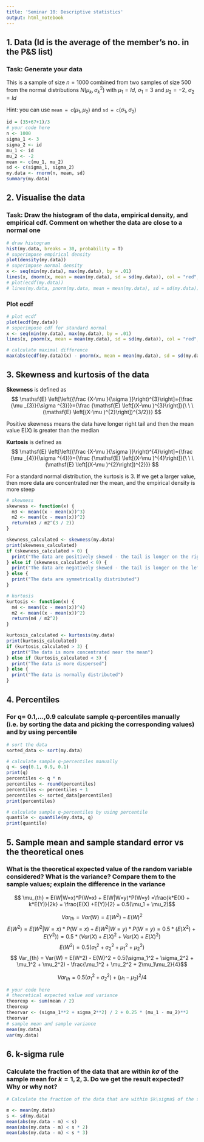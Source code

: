 ```yaml
---
title: 'Seminar 10: Descriptive statistics'
output: html_notebook
---
```


## 1. Data (Id is the average of the member's no. in the P&S list)

### Task: Generate your data

This is a sample of size $n=1000$ combined from two samples of size $500$ from the normal distributions $N(\mu_k,\sigma_k^2)$ with $\mu_1 = Id$, $\sigma_1 = 3$ and $\mu_2 = -2$, $\sigma_2 = Id$

Hint: you can use $\texttt{mean = c}(\mu_1,\mu_2)$ and $\texttt{sd = c}(\sigma_1,\sigma_2)$

```r
id = (35+67+1)/3
# your code here
n <- 1000
sigma_1 <- 3
sigma_2 <- id
mu_1 <- id
mu_2 <- -2
mean <- c(mu_1, mu_2)
sd <- c(sigma_1, sigma_2)
my.data <- rnorm(n, mean, sd)
summary(my.data)
```

## 2. Visualise the data

### Task: Draw the histogram of the data, empirical density, and empirical cdf. Comment on whether the data are close to a normal one

```r
# draw histogram
hist(my.data, breaks = 30, probability = T)
# superimpose empirical density
plot(density(my.data))
# superimpose normal density
x <- seq(min(my.data), max(my.data), by = .01)
lines(x, dnorm(x, mean = mean(my.data), sd = sd(my.data)), col = "red", lwd = 2)
# plot(ecdf(my.data))
# lines(my.data, pnorm(my.data, mean = mean(my.data), sd = sd(my.data)), col ="red", lwd = 2)
```

### Plot ecdf

```r
# plot ecdf
plot(ecdf(my.data))
# superimpose cdf for standard normal
x <- seq(min(my.data), max(my.data), by = .01)
lines(x, pnorm(x, mean = mean(my.data), sd = sd(my.data)), col = "red", lwd = 2)

# calculate maximal difference
max(abs(ecdf(my.data)(x) - pnorm(x, mean = mean(my.data), sd = sd(my.data))))
```

## 3. Skewness and kurtosis of the data

**Skewness** is defined as $$
  \mathsf{E} \left[\left({\frac {X-\mu }{\sigma }}\right)^{3}\right]={\frac {\mu _{3}}{\sigma ^{3}}}={\frac {\mathsf{E} \left[(X-\mu )^{3}\right]}{\ \ \ (\mathsf{E} \left[(X-\mu )^{2}\right])^{3/2}}}
$$

Positive skewness means the data have longer right tail and then the mean value $\mathsf{E}(X)$ is greater than the median

**Kurtosis** is defined as $$
  \mathsf{E} \left[\left({\frac {X-\mu }{\sigma }}\right)^{4}\right]={\frac {\mu _{4}}{\sigma ^{4}}}={\frac {\mathsf{E} \left[(X-\mu )^{4}\right]}{\ \ \ (\mathsf{E} \left[(X-\mu )^{2}\right])^{2}}}
$$

For a standard normal distribution, the kurtosis is $3$. If we get a larger value, then more data are concentrated ner the mean, and the empirical density is more steep

```r
# skewness
skewness <- function(x) {
  m3 <- mean((x - mean(x))^3)
  m2 <- mean((x - mean(x))^2)
  return(m3 / m2^(3 / 2))
}

skewness_calculated <- skewness(my.data)
print(skewness_calculated)
if (skewness_calculated > 0) {
  print("The data are positively skewed - the tail is longer on the right side")
} else if (skewness_calculated < 0) {
  print("The data are negatively skewed - the tail is longer on the left side")
} else {
  print("The data are symmetrically distributed")
}

# kurtosis
kurtosis <- function(x) {
  m4 <- mean((x - mean(x))^4)
  m2 <- mean((x - mean(x))^2)
  return(m4 / m2^2)
}

kurtosis_calculated <- kurtosis(my.data)
print(kurtosis_calculated)
if (kurtosis_calculated > 3) {
  print("The data is more concentrated near the mean")
} else if (kurtosis_calculated < 3) {
  print("The data is more dispersed")
} else {
  print("The data is normally distributed")
}
```

## 4. Percentiles

### For q= 0.1,...,0.9 calculate sample q-percentiles manually (i.e. by sorting the data and picking the corresponding values) and by using percentile

```r
# sort the data
sorted_data <- sort(my.data)

# calculate sample q-percentiles manually
q <- seq(0.1, 0.9, 0.1)
print(q)
percentiles <- q * n
percentiles <- round(percentiles)
percentiles <- percentiles + 1
percentiles <- sorted_data[percentiles]
print(percentiles)

# calculate sample q-percentiles by using percentile
quantile <- quantile(my.data, q)
print(quantile)
```

## 5. Sample mean and sample standard error vs the theoretical ones

### What is the theoretical expected value of the random variable considered? What is the variance? Compare them to the sample values; explain the difference in the variance

$$ \mu_{th} = E(W|W=x)*P(W=x) + E(W|W=y)*P(W=y)  =\frac{k*E(X) + k*E(Y)}{2k} = \frac{E(X) +E(Y)}{2} = 0.5(\mu_1 + \mu_2)$$

$$ Var_{th} = Var(W) = E(W^2) - E(W)^2 $$
$$ E(W^2) = E(W^2|W=x)*P(W=x) + E(W^2|W=y)*P(W=y) =0.5*(E(X^2) + E(Y^2)) = 0.5*(Var(X)  + E(X)^2 + Var(X)  + E(X)^2)$$
$$E(W^2) =0.5(\sigma_1^2 + \sigma_2^2 + \mu_1^2 + \mu_2^2) $$
$$ Var_{th} = Var(W) = E(W^2) - E(W)^2 = 0.5(\sigma_1^2 + \sigma_2^2 + \mu_1^2 + \mu_2^2) - \frac{\mu_1^2 + \mu_2^2 + 2\mu_1\mu_2}{4}$$

$$ Var_{th} = 0.5(\sigma_1^2 + \sigma_2^2) + (\mu_1 - \mu_2)^2/4$$

```r
# your code here
# theoretical expected value and variance
theorexp <- sum(mean / 2)
theorexp
theorvar <- (sigma_1**2 + sigma_2**2) / 2 + 0.25 * (mu_1 - mu_2)**2
theorvar
# sample mean and sample variance
mean(my.data)
var(my.data)
```

## 6. k-sigma rule

### Calculate the fraction of the data that are within $k\sigma$ of the sample mean for $k=1,2,3$. Do we get the result expected? Why or why not?

```r
# Calculate the fraction of the data that are within $k\sigma$ of the sample mean for $k=1,2,3$. Do we get the result expected? Why or why not?

m <- mean(my.data)
s <- sd(my.data)
mean(abs(my.data - m) < s)
mean(abs(my.data - m) < s * 2)
mean(abs(my.data - m) < s * 3)
```
